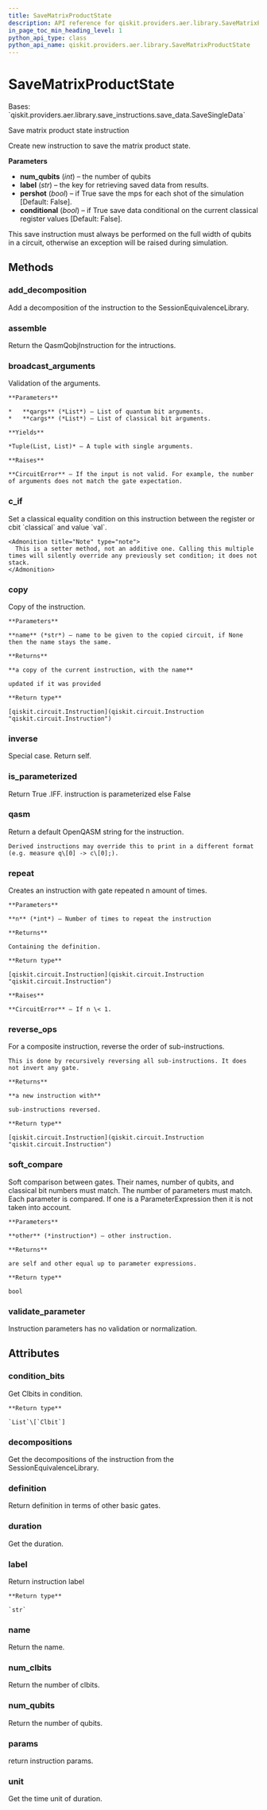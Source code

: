 ```yaml
---
title: SaveMatrixProductState
description: API reference for qiskit.providers.aer.library.SaveMatrixProductState
in_page_toc_min_heading_level: 1
python_api_type: class
python_api_name: qiskit.providers.aer.library.SaveMatrixProductState
---
```


# SaveMatrixProductState

<Class id="qiskit.providers.aer.library.SaveMatrixProductState" github="https://github.com/qiskit/qiskit-aer/tree/stable/0.10/qiskit/providers/aer/library/save_instructions/save_matrix_product_state.py" signature="SaveMatrixProductState(num_qubits, label='matrix_product_state', pershot=False, conditional=False)">
  Bases: `qiskit.providers.aer.library.save_instructions.save_data.SaveSingleData`

  Save matrix product state instruction

  Create new instruction to save the matrix product state.

  **Parameters**

  *   **num\_qubits** (*int*) – the number of qubits
  *   **label** (*str*) – the key for retrieving saved data from results.
  *   **pershot** (*bool*) – if True save the mps for each shot of the simulation \[Default: False].
  *   **conditional** (*bool*) – if True save data conditional on the current classical register values \[Default: False].

  <Admonition title="Note" type="note">
    This save instruction must always be performed on the full width of qubits in a circuit, otherwise an exception will be raised during simulation.
  </Admonition>

  ## Methods

  ### add\_decomposition

  <Function id="qiskit.providers.aer.library.SaveMatrixProductState.add_decomposition" name="add_decomposition" signature="SaveMatrixProductState.add_decomposition(decomposition)">
    Add a decomposition of the instruction to the SessionEquivalenceLibrary.
  </Function>

  ### assemble

  <Function id="qiskit.providers.aer.library.SaveMatrixProductState.assemble" name="assemble" signature="SaveMatrixProductState.assemble()">
    Return the QasmQobjInstruction for the intructions.
  </Function>

  ### broadcast\_arguments

  <Function id="qiskit.providers.aer.library.SaveMatrixProductState.broadcast_arguments" name="broadcast_arguments" signature="SaveMatrixProductState.broadcast_arguments(qargs, cargs)">
    Validation of the arguments.

    **Parameters**

    *   **qargs** (*List*) – List of quantum bit arguments.
    *   **cargs** (*List*) – List of classical bit arguments.

    **Yields**

    *Tuple(List, List)* – A tuple with single arguments.

    **Raises**

    **CircuitError** – If the input is not valid. For example, the number of arguments does not match the gate expectation.
  </Function>

  ### c\_if

  <Function id="qiskit.providers.aer.library.SaveMatrixProductState.c_if" name="c_if" signature="SaveMatrixProductState.c_if(classical, val)">
    Set a classical equality condition on this instruction between the register or cbit `classical` and value `val`.

    <Admonition title="Note" type="note">
      This is a setter method, not an additive one. Calling this multiple times will silently override any previously set condition; it does not stack.
    </Admonition>
  </Function>

  ### copy

  <Function id="qiskit.providers.aer.library.SaveMatrixProductState.copy" name="copy" signature="SaveMatrixProductState.copy(name=None)">
    Copy of the instruction.

    **Parameters**

    **name** (*str*) – name to be given to the copied circuit, if None then the name stays the same.

    **Returns**

    **a copy of the current instruction, with the name**

    updated if it was provided

    **Return type**

    [qiskit.circuit.Instruction](qiskit.circuit.Instruction "qiskit.circuit.Instruction")
  </Function>

  ### inverse

  <Function id="qiskit.providers.aer.library.SaveMatrixProductState.inverse" name="inverse" signature="SaveMatrixProductState.inverse()">
    Special case. Return self.
  </Function>

  ### is\_parameterized

  <Function id="qiskit.providers.aer.library.SaveMatrixProductState.is_parameterized" name="is_parameterized" signature="SaveMatrixProductState.is_parameterized()">
    Return True .IFF. instruction is parameterized else False
  </Function>

  ### qasm

  <Function id="qiskit.providers.aer.library.SaveMatrixProductState.qasm" name="qasm" signature="SaveMatrixProductState.qasm()">
    Return a default OpenQASM string for the instruction.

    Derived instructions may override this to print in a different format (e.g. measure q\[0] -> c\[0];).
  </Function>

  ### repeat

  <Function id="qiskit.providers.aer.library.SaveMatrixProductState.repeat" name="repeat" signature="SaveMatrixProductState.repeat(n)">
    Creates an instruction with gate repeated n amount of times.

    **Parameters**

    **n** (*int*) – Number of times to repeat the instruction

    **Returns**

    Containing the definition.

    **Return type**

    [qiskit.circuit.Instruction](qiskit.circuit.Instruction "qiskit.circuit.Instruction")

    **Raises**

    **CircuitError** – If n \< 1.
  </Function>

  ### reverse\_ops

  <Function id="qiskit.providers.aer.library.SaveMatrixProductState.reverse_ops" name="reverse_ops" signature="SaveMatrixProductState.reverse_ops()">
    For a composite instruction, reverse the order of sub-instructions.

    This is done by recursively reversing all sub-instructions. It does not invert any gate.

    **Returns**

    **a new instruction with**

    sub-instructions reversed.

    **Return type**

    [qiskit.circuit.Instruction](qiskit.circuit.Instruction "qiskit.circuit.Instruction")
  </Function>

  ### soft\_compare

  <Function id="qiskit.providers.aer.library.SaveMatrixProductState.soft_compare" name="soft_compare" signature="SaveMatrixProductState.soft_compare(other)">
    Soft comparison between gates. Their names, number of qubits, and classical bit numbers must match. The number of parameters must match. Each parameter is compared. If one is a ParameterExpression then it is not taken into account.

    **Parameters**

    **other** (*instruction*) – other instruction.

    **Returns**

    are self and other equal up to parameter expressions.

    **Return type**

    bool
  </Function>

  ### validate\_parameter

  <Function id="qiskit.providers.aer.library.SaveMatrixProductState.validate_parameter" name="validate_parameter" signature="SaveMatrixProductState.validate_parameter(parameter)">
    Instruction parameters has no validation or normalization.
  </Function>

  ## Attributes

  ### condition\_bits

  <Attribute id="qiskit.providers.aer.library.SaveMatrixProductState.condition_bits" name="condition_bits">
    Get Clbits in condition.

    **Return type**

    `List`\[`Clbit`]
  </Attribute>

  ### decompositions

  <Attribute id="qiskit.providers.aer.library.SaveMatrixProductState.decompositions" name="decompositions">
    Get the decompositions of the instruction from the SessionEquivalenceLibrary.
  </Attribute>

  ### definition

  <Attribute id="qiskit.providers.aer.library.SaveMatrixProductState.definition" name="definition">
    Return definition in terms of other basic gates.
  </Attribute>

  ### duration

  <Attribute id="qiskit.providers.aer.library.SaveMatrixProductState.duration" name="duration">
    Get the duration.
  </Attribute>

  ### label

  <Attribute id="qiskit.providers.aer.library.SaveMatrixProductState.label" name="label">
    Return instruction label

    **Return type**

    `str`
  </Attribute>

  ### name

  <Attribute id="qiskit.providers.aer.library.SaveMatrixProductState.name" name="name">
    Return the name.
  </Attribute>

  ### num\_clbits

  <Attribute id="qiskit.providers.aer.library.SaveMatrixProductState.num_clbits" name="num_clbits">
    Return the number of clbits.
  </Attribute>

  ### num\_qubits

  <Attribute id="qiskit.providers.aer.library.SaveMatrixProductState.num_qubits" name="num_qubits">
    Return the number of qubits.
  </Attribute>

  ### params

  <Attribute id="qiskit.providers.aer.library.SaveMatrixProductState.params" name="params">
    return instruction params.
  </Attribute>

  ### unit

  <Attribute id="qiskit.providers.aer.library.SaveMatrixProductState.unit" name="unit">
    Get the time unit of duration.
  </Attribute>
</Class>

